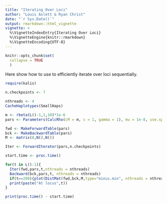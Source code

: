```yaml
---
title: "Iterating Over Loci"
author: "Louis Aslett & Ryan Christ"
date: "`r Sys.Date()`"
output: rmarkdown::html_vignette
vignette: >
  %\VignetteIndexEntry{Iterating Over Loci}
  %\VignetteEngine{knitr::rmarkdown}
  %\VignetteEncoding{UTF-8}
---
```


```r
knitr::opts_chunk$set(
  collapse = TRUE
  )
```

Here show how to use \pkg{kalis} to efficiently iterate over loci sequentially.


```r
require(kalis)

n.checkpoints <- 7

nthreads <- 4
CacheHaplotypes(SmallHaps)

m <- rbeta(L()-1,1,10)*1e-6
pars <- Parameters(CalcRho(cM = m, s = 1, gamma = 1), mu = 1e-8, use.speidel = TRUE)

fwd <- MakeForwardTable(pars)
bck <- MakeBackwardTable(pars)
M <- matrix(0,N(),N())

Iter <- ForwardIterator(pars,n.checkpoints)

start.time <- proc.time()

for(t in L():1){
  Iter(fwd,pars,t,nthreads = nthreads)
  Backward(bck,pars,t, nthreads = nthreads)
  if(t==200){plot(DistMat(fwd,bck,M,type="minus.min", nthreads = nthreads))}
  print(paste("At locus",t))
}

print(proc.time() - start.time)
```